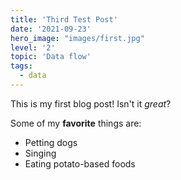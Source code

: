 ```yaml
---
title: 'Third Test Post'
date: '2021-09-23'
hero_image: "images/first.jpg"
level: '2'
topic: 'Data flow'
tags:
  - data
---
```


This is my first blog post! Isn't it _great_?

Some of my **favorite** things are:

- Petting dogs
- Singing
- Eating potato-based foods
